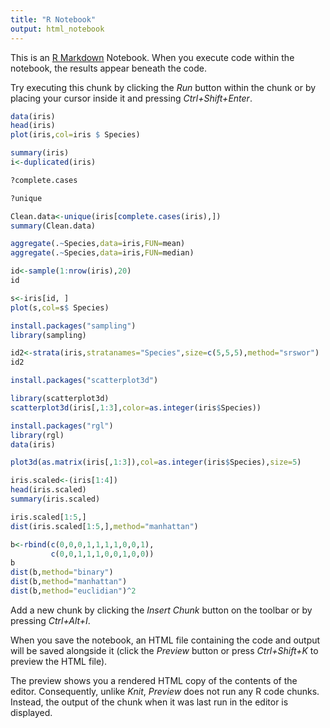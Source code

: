 ```yaml
---
title: "R Notebook"
output: html_notebook
---
```


This is an [R Markdown](http://rmarkdown.rstudio.com) Notebook. When you execute code within the notebook, the results appear beneath the code. 

Try executing this chunk by clicking the *Run* button within the chunk or by placing your cursor inside it and pressing *Ctrl+Shift+Enter*. 

```r
data(iris)
head(iris)
plot(iris,col=iris $ Species)

```


```r
summary(iris)
i<-duplicated(iris)
```
```r
?complete.cases
```


```r
?unique
```
```r
Clean.data<-unique(iris[complete.cases(iris),])
summary(Clean.data)
```
```r
aggregate(.~Species,data=iris,FUN=mean)
aggregate(.~Species,data=iris,FUN=median)
```
```r
id<-sample(1:nrow(iris),20)
id
```
```r
s<-iris[id, ]
plot(s,col=s$ Species)
```
```r
install.packages("sampling")
library(sampling)
```


```r
id2<-strata(iris,stratanames="Species",size=c(5,5,5),method="srswor")
id2

```
```r
install.packages("scatterplot3d")
```
```r
library(scatterplot3d)
scatterplot3d(iris[,1:3],color=as.integer(iris$Species))
```
```r
install.packages("rgl")
library(rgl)
data(iris)
```
```r
plot3d(as.matrix(iris[,1:3]),col=as.integer(iris$Species),size=5)
```
```r
iris.scaled<-(iris[1:4])
head(iris.scaled)
summary(iris.scaled)
```
```r
iris.scaled[1:5,]
dist(iris.scaled[1:5,],method="manhattan")
```
```r
b<-rbind(c(0,0,0,1,1,1,1,0,0,1),
         c(0,0,1,1,1,0,0,1,0,0))
b
dist(b,method="binary")
dist(b,method="manhattan")
dist(b,method="euclidian")^2
```

Add a new chunk by clicking the *Insert Chunk* button on the toolbar or by pressing *Ctrl+Alt+I*.

When you save the notebook, an HTML file containing the code and output will be saved alongside it (click the *Preview* button or press *Ctrl+Shift+K* to preview the HTML file).

The preview shows you a rendered HTML copy of the contents of the editor. Consequently, unlike *Knit*, *Preview* does not run any R code chunks. Instead, the output of the chunk when it was last run in the editor is displayed.
